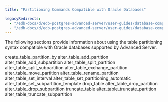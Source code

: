 ```yaml
---
title: "Partitioning Commands Compatible with Oracle Databases"

legacyRedirects:
  - "/edb-docs/d/edb-postgres-advanced-server/user-guides/database-compatibility-table-partitioning-guide/13/partitioning_commands_compatible_with_oracle_databases.html"
  - "/edb-docs/d/edb-postgres-advanced-server/user-guides/database-compatibility-table-partitioning-guide/latest/partitioning_commands_compatible_with_oracle_databases.html"
---
```


<div id="partitioning_commands_compatible_with_oracle_databases" class="registered_link"></div>

The following sections provide information about using the table partitioning syntax compatible with Oracle databases supported by Advanced Server.

<div class="toctree" maxdepth="4">

create_table_partition_by alter_table_add_partition alter_table_add_subpartition alter_table_split_partition alter_table_split_subpartition alter_table_exchange_partition alter_table_move_partition alter_table_rename_partition alter_table_set_interval alter_table_set_partitioning_automatic alter_table_set_subpartition_template drop_table alter_table_drop_partition alter_table_drop_subpartition truncate_table alter_table_truncate_partition alter_table_truncate_subpartition

</div>
